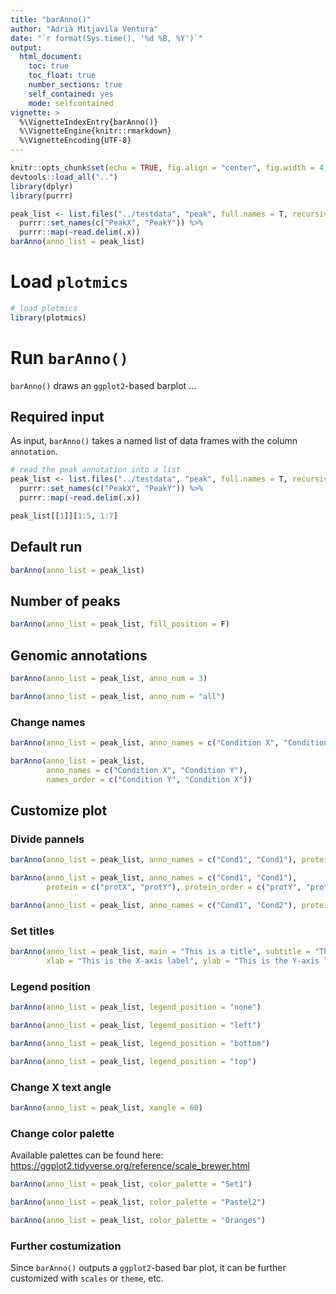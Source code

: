 ```yaml
---
title: "barAnno()"
author: "Adrià Mitjavila Ventura"
date: "`r format(Sys.time(), '%d %B, %Y')`"
output:
  html_document:
    toc: true
    toc_float: true
    number_sections: true
    self_contained: yes
    mode: selfcontained
vignette: >
  %\VignetteIndexEntry{barAnno()}
  %\VignetteEngine{knitr::rmarkdown}
  %\VignetteEncoding{UTF-8}
---
```


```r
knitr::opts_chunk$set(echo = TRUE, fig.align = "center", fig.width = 4, fig.height = 4)
devtools::load_all("..")
library(dplyr)
library(purrr)

peak_list <- list.files("../testdata", "peak", full.names = T, recursive = T) %>%
  purrr::set_names(c("PeakX", "PeakY")) %>%
  purrr::map(~read.delim(.x))
barAnno(anno_list = peak_list)
```

# Load `plotmics`

```r
# load plotmics
library(plotmics)
```

# Run `barAnno()`

`barAnno()` draws an `ggplot2`-based barplot ...

## Required input

As input, `barAnno()` takes a named list of data frames with the column `annotation`.

```r
# read the peak annotation into a list
peak_list <- list.files("../testdata", "peak", full.names = T, recursive = T) %>%
  purrr::set_names(c("PeakX", "PeakY")) %>%
  purrr::map(~read.delim(.x))

peak_list[[1]][1:5, 1:7]
```

## Default run

```r
barAnno(anno_list = peak_list)
```

## Number of peaks

```r
barAnno(anno_list = peak_list, fill_position = F)
```

## Genomic annotations

```r
barAnno(anno_list = peak_list, anno_num = 3)
```

```r
barAnno(anno_list = peak_list, anno_num = "all")
```

### Change names

```r
barAnno(anno_list = peak_list, anno_names = c("Condition X", "Condition Y"))
```


```r
barAnno(anno_list = peak_list, 
        anno_names = c("Condition X", "Condition Y"), 
        names_order = c("Condition Y", "Condition X"))
```

## Customize plot

### Divide pannels

```r
barAnno(anno_list = peak_list, anno_names = c("Cond1", "Cond1"), protein = c("protX", "protY"))
```

```r
barAnno(anno_list = peak_list, anno_names = c("Cond1", "Cond1"), 
        protein = c("protX", "protY"), protein_order = c("protY", "protX"))
```

```r
barAnno(anno_list = peak_list, anno_names = c("Cond1", "Cond2"), protein = c("protX", "protY"))
```



### Set titles

```r
barAnno(anno_list = peak_list, main = "This is a title", subtitle = "This is a subtitle",
        xlab = "This is the X-axis label", ylab = "This is the Y-axis label")
```

### Legend position

```r
barAnno(anno_list = peak_list, legend_position = "none")
```

```r
barAnno(anno_list = peak_list, legend_position = "left")
```

```r
barAnno(anno_list = peak_list, legend_position = "bottom")
```

```r
barAnno(anno_list = peak_list, legend_position = "top")
```

### Change X text angle

```r
barAnno(anno_list = peak_list, xangle = 60)
```

### Change color palette

Available palettes can be found here: <https://ggplot2.tidyverse.org/reference/scale_brewer.html>

```r
barAnno(anno_list = peak_list, color_palette = "Set1")
```

```r
barAnno(anno_list = peak_list, color_palette = "Pastel2")
```

```r
barAnno(anno_list = peak_list, color_palette = "Oranges")
```


### Further costumization

Since `barAnno()` outputs a `ggplot2`-based bar plot, it can be further customized with `scales` or `theme`, etc.
